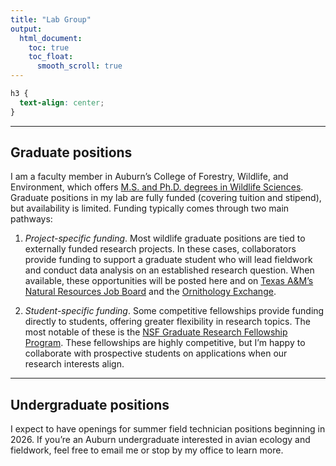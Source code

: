 ```yaml
---
title: "Lab Group"
output:
  html_document:
    toc: true
    toc_float:
      smooth_scroll: true
---
```

```css
h3 {
  text-align: center;
}
```

<hr />

## Graduate positions

I am a faculty member in Auburn's College of Forestry, Wildlife, and Environment, which offers [M.S. and Ph.D. degrees in Wildlife Sciences](https://cfwestaging.wpenginepowered.com/graduate-study/graduate-degrees/). Graduate positions in my lab are fully funded (covering tuition and stipend), but availability is limited. Funding typically comes through two main pathways:

1. *Project-specific funding*. Most wildlife graduate positions are tied to externally funded research projects. In these cases, collaborators provide funding to support a graduate student who will lead fieldwork and conduct data analysis on an established research question. When available, these opportunities will be posted here and on [Texas A&M's Natural Resources Job Board](https://jobs.rwfm.tamu.edu) and the [Ornithology Exchange](https://ornithologyexchange.org/jobs/board/).

2. *Student-specific funding*. Some competitive fellowships provide funding directly to students, offering greater flexibility in research topics. The most notable of these is the [NSF Graduate Research Fellowship Program](https://www.nsf.gov/funding/opportunities/grfp-nsf-graduate-research-fellowship-program). These fellowships are highly competitive, but I'm happy to collaborate with prospective students on applications when our research interests align.

<hr />

## Undergraduate positions

I expect to have openings for summer field technician positions beginning in 2026. If you're an Auburn undergraduate interested in avian ecology and fieldwork, feel free to email me or stop by my office to learn more.
